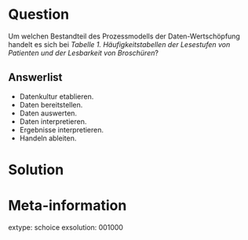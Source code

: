 Question
========

Um welchen Bestandteil des Prozessmodells der Daten-Wertschöpfung handelt es sich bei *Tabelle 1. Häufigkeitstabellen der Lesestufen von Patienten und der Lesbarkeit von Broschüren*?

Answerlist
----------

* Datenkultur etablieren.
* Daten bereitstellen.
* Daten auswerten.
* Daten interpretieren.
* Ergebnisse interpretieren.
* Handeln ableiten.


Solution
========

Meta-information
================
extype: schoice
exsolution: 001000
